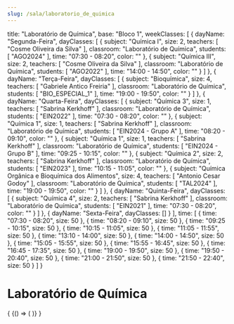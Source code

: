 ```yaml
---
slug: /sala/laboratorio_de_quimica
---
```

  title: "Laboratório de Química",
  base: "Bloco 1",
  weekClasses: [
    {
      dayName: "Segunda-Feira",
      dayClasses: [
        {
          subject: "Química I",
          size: 2,
          teachers: [
            "Cosme Oliveira da Silva"
          ],
          classroom: "Laboratório de Química",
          students: [
            "AGO2024"
          ],
          time: "07:30 - 08:20",
          color: ""
        },
        {
          subject: "Química III",
          size: 2,
          teachers: [
            "Cosme Oliveira da Silva"
          ],
          classroom: "Laboratório de Química",
          students: [
            "AGO2022"
          ],
          time: "14:00 - 14:50",
          color: ""
        }
      ]
    },
    {
      dayName: "Terça-Feira",
      dayClasses: [
        {
          subject: "Bioquímica",
          size: 4,
          teachers: [
            "Gabriele Antico Freiria"
          ],
          classroom: "Laboratório de Química",
          students: [
            "BIO_ESPECIAL_1"
          ],
          time: "19:00 - 19:50",
          color: ""
        }
      ]
    },
    {
      dayName: "Quarta-Feira",
      dayClasses: [
        {
          subject: "Química 3",
          size: 1,
          teachers: [
            "Sabrina Kerkhoff"
          ],
          classroom: "Laboratório de Química",
          students: [
            "EIN2022"
          ],
          time: "07:30 - 08:20",
          color: ""
        },
        {
          subject: "Química 1",
          size: 1,
          teachers: [
            "Sabrina Kerkhoff"
          ],
          classroom: "Laboratório de Química",
          students: [
            "EIN2024 - Grupo A"
          ],
          time: "08:20 - 09:10",
          color: ""
        },
        {
          subject: "Química 1",
          size: 1,
          teachers: [
            "Sabrina Kerkhoff"
          ],
          classroom: "Laboratório de Química",
          students: [
            "EIN2024 - Grupo B"
          ],
          time: "09:25 - 10:15",
          color: ""
        },
        {
          subject: "Química 2",
          size: 2,
          teachers: [
            "Sabrina Kerkhoff"
          ],
          classroom: "Laboratório de Química",
          students: [
            "EIN2023"
          ],
          time: "10:15 - 11:05",
          color: ""
        },
        {
          subject: "Química Orgânica e Bioquímica dos Alimentos",
          size: 4,
          teachers: [
            "Antonio Cesar Godoy"
          ],
          classroom: "Laboratório de Química",
          students: [
            "TAL2024"
          ],
          time: "19:00 - 19:50",
          color: ""
        }
      ]
    },
    {
      dayName: "Quinta-Feira",
      dayClasses: [
        {
          subject: "Química 4",
          size: 2,
          teachers: [
            "Sabrina Kerkhoff"
          ],
          classroom: "Laboratório de Química",
          students: [
            "EIN2021"
          ],
          time: "07:30 - 08:20",
          color: ""
        }
      ]
    },
    {
      dayName: "Sexta-Feira",
      dayClasses: []
    }
  ],
  time: [
    {
      time: "07:30 - 08:20",
      size: 50
    },
    {
      time: "08:20 - 09:10",
      size: 50
    },
    {
      time: "09:25 - 10:15",
      size: 50
    },
    {
      time: "10:15 - 11:05",
      size: 50
    },
    {
      time: "11:05 - 11:55",
      size: 50
    },
    {
      time: "13:10 - 14:00",
      size: 50
    },
    {
      time: "14:00 - 14:50",
      size: 50
    },
    {
      time: "15:05 - 15:55",
      size: 50
    },
    {
      time: "15:55 - 16:45",
      size: 50
    },
    {
      time: "16:45 - 17:35",
      size: 50
    },
    {
      time: "19:00 - 19:50",
      size: 50
    },
    {
      time: "19:50 - 20:40",
      size: 50
    },
    {
      time: "21:00 - 21:50",
      size: 50
    },
    {
      time: "21:50 - 22:40",
      size: 50
    }
  ]
}

# Laboratório de Química

<div>
  {
    <BrowserOnly>
      {() => (
        <Grid
          title={data.title}
          weekClasses={data.weekClasses}
          time={data.time}
        />
      )}
    </BrowserOnly>
  }
</div>
